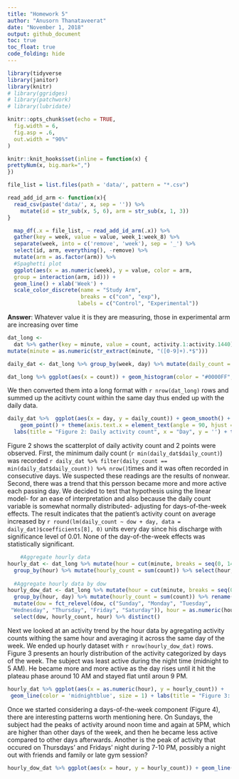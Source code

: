 ```yaml
---
title: "Homework 5"
author: "Anusorn Thanataveerat"
date: "November 1, 2018"
output: github_document
toc: true
toc_float: true
code_folding: hide
---
```


```r
library(tidyverse
library(janitor)
library(knitr)
# library(ggridges)
# library(patchwork)
# library(lubridate)

knitr::opts_chunk$set(echo = TRUE,
  fig.width = 6,
  fig.asp = .6,
  out.width = "90%"
)

knitr::knit_hooks$set(inline = function(x) {
prettyNum(x, big.mark=",")
})
```

```r

file_list = list.files(path = 'data/', pattern = "*.csv")

read_add_id_arm <- function(x){
  read_csv(paste('data/', x, sep = '')) %>% 
    mutate(id = str_sub(x, 5, 6), arm = str_sub(x, 1, 3))
}

  map_df(.x = file_list, ~ read_add_id_arm(.x)) %>% 
  gather(key = week, value = value, week_1:week_8) %>% 
  separate(week, into = c('remove', 'week'), sep = '_') %>% 
  select(id, arm, everything(), -remove) %>% 
  mutate(arm = as.factor(arm)) %>% 
  #Spaghetti plot
  ggplot(aes(x = as.numeric(week), y = value, color = arm,
  group = interaction(arm, id))) + 
  geom_line() + xlab('Week') +
  scale_color_discrete(name = "Study Arm",
                       breaks = c("con", "exp"),
                      labels = c("Control", "Experimental"))

```

**Answer**: Whatever value it is they are measuring, those in experimental arm are increasing over time 
  
``` r
dat_long <-
  dat %>% gather(key = minute, value = count, activity.1:activity.1440) %>%
mutate(minute = as.numeric(str_extract(minute, "([0-9]+).*$")))
```

``` r
daily_dat <- dat_long %>% group_by(week, day) %>% mutate(daily_count = sum(count)) %>% select(-c(minute, count)) %>% distinct() %>% ungroup() %>% rename(dow = day) %>% mutate(dow = fct_relevel(dow, c("Sunday", "Monday", "Tuesday", "Wednesday", "Thursday", "Friday", "Saturday"))) %>% arrange(week, dow) %>% mutate(day = c(1:n()))
```

```r
dat_long %>% ggplot(aes(x = count)) + geom_histogram(color = "#0000FF", fill = "white") + labs(title = "Figure 1: Activity count distribution", x = "Activity count", y = "Frequency") + theme_classic()

```

We then converted them into a long format with `r nrow(dat_long)` rows and summed up the acitivty count within the same day thus ended up with the daily data. 

```r
daily_dat %>%  ggplot(aes(x = day, y = daily_count)) + geom_smooth() + 
    geom_point() + theme(axis.text.x = element_text(angle = 90, hjust = 1)) + 
  labs(title = "Figure 2: Daily activity count", x = "Day", y = '') + theme_classic()
```

Figure 2 shows the scatterplot of daily activity count and 2 points were observed. First, the minimum daily count (`r min(daily_dat$daily_count)`) was recorded  `r daily_dat %>% filter(daily_count == min(daily_dat$daily_count)) %>% nrow()`times and it was often recorded in consecutive days. We suspected these readings are the results of nonwear. Second, there was a trend that this persson became more and more active each passing day. We decided to test that hypothesis using the linear model- for an ease of interpretation and also because the daily count variable is somewhat normally distributed- adjusting for days-of-the-week effects. The result indicates that the patient's activity count on average increased by `r round(lm(daily_count ~ dow + day, data = daily_dat)$coefficients[8], 0)` units every day since his discharge with significance level of 0.01. None of the day-of-the-week effects was statistically significant.  

```r
    #Aggregate hourly data
hourly_dat <- dat_long %>% mutate(hour = cut(minute, breaks = seq(0, 1440, by = 60), labels = c(0:23))) %>%
  group_by(hour) %>% mutate(hourly_count = sum(count)) %>% select(hour, hourly_count) %>% distinct()
  
  #Aggregate hourly data by dow
hourly_dow_dat <- dat_long %>% mutate(hour = cut(minute, breaks = seq(0, 1440, by = 60), labels = c(0:23))) %>% 
  group_by(hour, day) %>% mutate(hourly_count = sum(count)) %>% rename(dow = day) %>% ungroup() %>% 
  mutate(dow = fct_relevel(dow, c("Sunday", "Monday", "Tuesday",
 "Wednesday", "Thursday", "Friday", "Saturday")), hour = as.numeric(hour)) %>% 
  select(dow, hourly_count, hour) %>% distinct()
```

Next we looked at an activity trend by the hour data by agregating activity counts withing the same hour and averaging it across the same day of the week. We ended up hourly dataset with `r nrow(hourly_dow_dat)` rows. Figure 3 presents an hourly distribution of the activity categorized by days of the week. The subject was least active during the night time (midnight to 5 AM). He became more and more active as the day rises until it hit the plateau phase around 10 AM and stayed flat until aroun 9 PM.

```r
hourly_dat %>% ggplot(aes(x = as.numeric(hour), y = hourly_count)) + 
 geom_line(color = 'midnightblue', size = 1) + labs(title = "Figure 3: Hourly activity plot", x = "Hour of day", y = "Frequency") + theme_classic() + scale_x_continuous(breaks = c(0:24))
```

Once we started considering a days-of-the-week component (Figure 4), there are interesting patterns worth mentioning here. On Sundays, the subject had the peaks of activity around noon time and again at 5PM, which are higher than other days of the week, and then he became less active compared to other days afterwards. Another is the peak of activity that occured on Thursdays' and Fridays' night during 7-10 PM, possibly a night out with friends and family or late gym session?
```r
hourly_dow_dat %>% ggplot(aes(x = hour, y = hourly_count)) + geom_line(aes(color = dow), size = 1) + labs(title = "Figure 4", x = "Hour of day", y = "Frequency") + theme_classic() + scale_colour_brewer(palette = "Set1") + scale_x_continuous(breaks = c(0:24)) + theme(legend.title = element_blank(),legend.position = c(0.13, 0.6))
```


